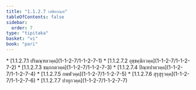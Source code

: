 ```yaml
---
title: "1.1.2.7 เสขิยกณฺฑ"
tableOfContents: false
sidebar:
  order: 7
type: "tipitaka"
basket: "vi"
book: "pari"
---
```



<DynamicBreadcrumb />



<TableOfContents book="pari" section="1.1.2.7">
* [1.1.2.7.1 ปริมณฺฑลวคฺค](1-1-2-7/1-1-2-7-1)
* [1.1.2.7.2 อุชฺชคฺฆิกวคฺค](1-1-2-7/1-1-2-7-2)
* [1.1.2.7.3 ขมฺภกตวคฺค](1-1-2-7/1-1-2-7-3)
* [1.1.2.7.4 ปิณฺฑปาตวคฺค](1-1-2-7/1-1-2-7-4)
* [1.1.2.7.5 กพฬวคฺค](1-1-2-7/1-1-2-7-5)
* [1.1.2.7.6 สุรุสุรุวคฺค](1-1-2-7/1-1-2-7-6)
* [1.1.2.7.7 ปาทุกวคฺค](1-1-2-7/1-1-2-7-7)
</TableOfContents>